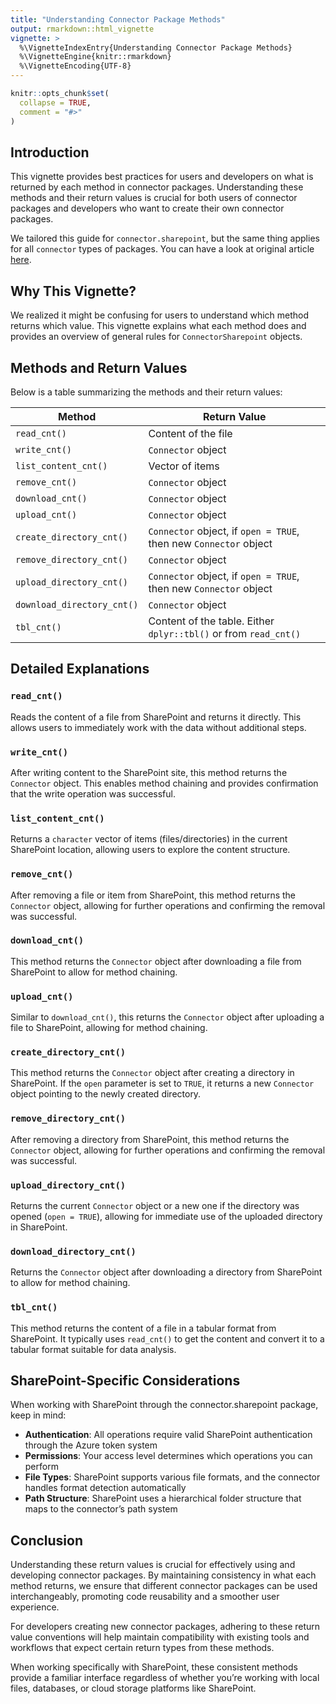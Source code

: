 ```yaml
---
title: "Understanding Connector Package Methods"
output: rmarkdown::html_vignette
vignette: >
  %\VignetteIndexEntry{Understanding Connector Package Methods}
  %\VignetteEngine{knitr::rmarkdown}
  %\VignetteEncoding{UTF-8}
---
```


```r
knitr::opts_chunk$set(
  collapse = TRUE,
  comment = "#>"
)
```

## Introduction

This vignette provides best practices for users and developers on what is returned by each method in connector packages. Understanding these methods and their return values is crucial for both users of connector packages and developers who want to create their own connector packages.

We tailored this guide for `connector.sharepoint`, but the same thing applies for all `connector` types of packages.
You can have a look at original article [here](https://novonordisk-opensource.github.io/connector/articles/Consistent-API.html).

## Why This Vignette?

We realized it might be confusing for users to understand which method returns which value. This vignette explains what each method does and provides an overview of general rules for `ConnectorSharepoint` objects.

## Methods and Return Values

Below is a table summarizing the methods and their return values:

| Method                    | Return Value                                                      |
|---------------------------|-------------------------------------------------------------------|
| `read_cnt()`              | Content of the file                                               |
| `write_cnt()`             | `Connector` object                                                |
| `list_content_cnt()`      | Vector of items                                                   |
| `remove_cnt()`            | `Connector` object                                                |
| `download_cnt()`          | `Connector` object                                                |
| `upload_cnt()`            | `Connector` object                                                |
| `create_directory_cnt()`  | `Connector` object, if `open = TRUE`, then new `Connector` object |
| `remove_directory_cnt()`  | `Connector` object                                                |
| `upload_directory_cnt()`  | `Connector` object, if `open = TRUE`, then new `Connector` object |
| `download_directory_cnt()`| `Connector` object                                                |
| `tbl_cnt()`               | Content of the table. Either `dplyr::tbl()` or from `read_cnt()`  |

## Detailed Explanations

### `read_cnt()`
Reads the content of a file from SharePoint and returns it directly.
This allows users to immediately work with the data without additional steps.

### `write_cnt()`
After writing content to the SharePoint site, this method returns the `Connector` object.
This enables method chaining and provides confirmation that the write operation was successful.

### `list_content_cnt()`
Returns a `character` vector of items (files/directories) in the current SharePoint location, allowing users to explore the content structure.

### `remove_cnt()`
After removing a file or item from SharePoint, this method returns the `Connector` object, allowing for further operations and confirming the removal was successful.

### `download_cnt()`
This method returns the `Connector` object after downloading a file from SharePoint to allow for method chaining.

### `upload_cnt()`
Similar to `download_cnt()`, this returns the `Connector` object after uploading a file to SharePoint, allowing for method chaining.

### `create_directory_cnt()`
This method returns the `Connector` object after creating a directory in SharePoint. If the `open` parameter is set to `TRUE`, it returns a new `Connector` object pointing to the newly created directory.

### `remove_directory_cnt()`
After removing a directory from SharePoint, this method returns the `Connector` object, allowing for further operations and confirming the removal was successful.

### `upload_directory_cnt()`
Returns the current `Connector` object or a new one if the directory was opened (`open = TRUE`), allowing for immediate use of the uploaded directory in SharePoint.

### `download_directory_cnt()`
Returns the `Connector` object after downloading a directory from SharePoint to allow for method chaining.

### `tbl_cnt()`
This method returns the content of a file in a tabular format from SharePoint.
It typically uses `read_cnt()` to get the content and convert it to a tabular format suitable for data analysis.

## SharePoint-Specific Considerations

When working with SharePoint through the connector.sharepoint package, keep in mind:

- **Authentication**: All operations require valid SharePoint authentication through the Azure token system
- **Permissions**: Your access level determines which operations you can perform
- **File Types**: SharePoint supports various file formats, and the connector handles format detection automatically
- **Path Structure**: SharePoint uses a hierarchical folder structure that maps to the connector's path system

## Conclusion

Understanding these return values is crucial for effectively using and developing connector packages. By maintaining consistency in what each method returns, we ensure that different connector packages can be used interchangeably, promoting code reusability and a smoother user experience.

For developers creating new connector packages, adhering to these return value conventions will help maintain compatibility with existing tools and workflows that expect certain return types from these methods.

When working specifically with SharePoint, these consistent methods provide a familiar interface regardless of whether you're working with local files, databases, or cloud storage platforms like SharePoint.
